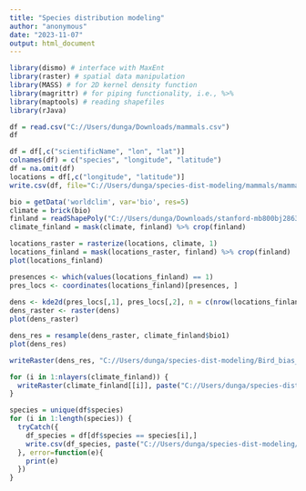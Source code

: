 ---
title: "Species distribution modeling"
author: "anonymous"
date: "2023-11-07"
output: html_document
---

```{r}
library(dismo) # interface with MaxEnt
library(raster) # spatial data manipulation
library(MASS) # for 2D kernel density function
library(magrittr) # for piping functionality, i.e., %>%
library(maptools) # reading shapefiles
library(rJava)
```



```{r}
df = read.csv("C://Users/dunga/Downloads/mammals.csv")
df
```

```{r}
df = df[,c("scientificName", "lon", "lat")]
colnames(df) = c("species", "longitude", "latitude")
df = na.omit(df)
locations = df[,c("longitude", "latitude")]
write.csv(df, file="C://Users/dunga/species-dist-modeling/mammals/mammals-2022-2023.csv")
```

```{r,warning=FALSE}
bio = getData('worldclim', var='bio', res=5)
climate = brick(bio)
finland = readShapePoly("C://Users/dunga/Downloads/stanford-mb800bj2863-shapefile/mb800bj2863.shp")
climate_finland = mask(climate, finland) %>% crop(finland)
```

```{r}
locations_raster = rasterize(locations, climate, 1)
locations_finland = mask(locations_raster, finland) %>% crop(finland)
plot(locations_finland)
```

```{r}
presences <- which(values(locations_finland) == 1)
pres_locs <- coordinates(locations_finland)[presences, ]
 
dens <- kde2d(pres_locs[,1], pres_locs[,2], n = c(nrow(locations_finland), ncol(locations_finland)))
dens_raster <- raster(dens)
plot(dens_raster)
```

```{r}
dens_res = resample(dens_raster, climate_finland$bio1)
plot(dens_res)
```


```{r}
writeRaster(dens_res, "C://Users/dunga/species-dist-modeling/Bird_bias_file.grd", overwrite=TRUE)
```


```{r}
for (i in 1:nlayers(climate_finland)) {
  writeRaster(climate_finland[[i]], paste("C://Users/dunga/species-dist-modeling/env-rasters/bio",i,".grd",sep=""))
}
```

```{r}
species = unique(df$species)
for (i in 1:length(species)) {
  tryCatch({
    df_species = df[df$species == species[i],]
    write.csv(df_species, paste("C://Users/dunga/species-dist-modeling/in/", paste(strsplit(species[i],split=" ")[[1]],collapse="_"),".csv",sep=""), row.names = FALSE)
  }, error=function(e){
    print(e)
  })
}
```



